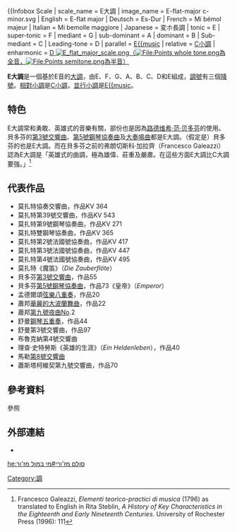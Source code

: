 
{{Infobox Scale
| scale_name   = E{{music|flat}}大調
| image_name   = E-flat-major c-minor.svg
| English      = E-flat major
| Deutsch      = Es-Dur
| French       = Mi bémol majeur
| Italian      = Mi bemolle maggiore
| Japanese     = 変ホ長調
| tonic        = E{{music|flat}}
| super-tonic  = F
| mediant      = G
| sub-dominant = A{{music|flat}}
| dominant     = B{{music|flat}}
| Sub-mediant  = C
| Leading-tone = D
| parallel     = [[降E小調|E{{music]]
| relative     = [[C小調|C小調]]
| enharmonic   = [[升D大調|D{{music]]
}}
[[File:E_flat_major_scale.png|right]]（[[File:Points_whole_tone.png|File:Points whole tone.png]]為[[全音|全音]]，[[File:Points_semitone.png|File:Points semitone.png]]為[[半音|半音]]）]]

'''E{{music|flat}}大調'''是一個基於E{{music|flat}}音的[[大調|大調]]，由E{{music|flat}}、F、G、A{{music|flat}}、B{{music|flat}}、C、D和E{{music|flat}}組成，[[調號|調號]]有三個[[降號|降號]]。[[相對調|相對小調]]是[[C小調|C小調]]，[[並行調|並行小調]]是[[降E小調|E{{music]]。

== 特色 ==
E{{music|flat}}大調常和勇敢、英雄式的音樂有關，部份也是因為[[路德维希·范·贝多芬|路德维希·范·贝多芬]]的使用。貝多芬的[[第3號交響曲_(貝多芬)|第3號交響曲]]、[[第5號鋼琴協奏曲_(貝多芬)|第5號鋼琴協奏曲]]及[[第4號鋼琴奏鳴曲_(貝多芬)|大奏鳴曲]]都是E{{music|flat}}大調。（假定是）貝多芬的{{link-en|第10號交響曲 (貝多芬/Cooper)|Symphony No. 10 (Beethoven/Cooper)|第10號交響曲}}也是E{{music|flat}}大調。而在貝多芬之前的弗朗切斯科·加拉齊（Francesco Galeazzi）認為E{{music|flat}}大調是「英雄式的曲調，極為雄偉、莊重及嚴肅。在這些方面E{{music|flat}}大調比C大調要強。」<ref>Francesco Galeazzi, ''Elementi teorico-practici di musica'' (1796) as translated to English in Rita Steblin, ''A History of Key Characteristics in the Eighteenth and Early Nineteenth Centuries''. University of Rochester Press (1996): 111</ref>

== 代表作品 ==
{{div col|4}}
* 莫扎特協奏交響曲，作品KV 364
* 莫扎特第39號交響曲，作品KV 543
* 莫扎特第9號鋼琴協奏曲，作品KV 271
* 莫扎特雙鋼琴協奏曲，作品KV 365
* 莫扎特第2號法國號協奏曲，作品KV 417
* 莫扎特第3號法國號協奏曲，作品KV 447
* 莫扎特第4號法國號協奏曲，作品KV 495
* 莫扎特《魔笛》（''Die Zauberflöte''）
* 貝多芬[[第3號交響曲_(貝多芬)|第3號交響曲]]，作品55
* 貝多芬[[第5號鋼琴協奏曲_(貝多芬)|第5號鋼琴協奏曲]]，作品73《皇帝》（''Emperor''）
* 孟德爾頌[[弦樂八重奏_(孟德爾頌)|弦樂八重奏]]，作品20
* 蕭邦[[華麗的大波蘭舞曲|華麗的大波蘭舞曲]]，作品22
* 蕭邦[[夜曲Op._9_(蕭邦)|第九號夜曲]]No.2
* 舒曼[[鋼琴五重奏_(舒曼)|鋼琴五重奏]]，作品44
* 舒曼第3號交響曲，作品97
* 布魯克納第4號交響曲
* 理查·史特勞斯《英雄的生涯》（''Ein Heldenleben''），作品40
* 馬勒[[第8號交響曲_(馬勒)|第8號交響曲]]{{div col end}}
* 蕭斯塔柯維契第九號交響曲，作品70

== 參考資料 ==
;參照
{{reflist}}

== 外部連結 ==
* {{IMSLP|id=E-flat major|cname=E{{music|flat}}大調作品}}

{{Circle of fifths}}

[[Category:調|Category:調]]
[[he:סולם_מז'ורי#מי_במול_מז'ור|he:סולם מז'ורי#מי במול מז'ור]]